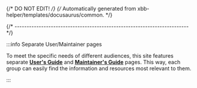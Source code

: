 {/* DO NOT EDIT! */}
{/* Automatically generated from xbb-helper/templates/docusaurus/common. */}

{/* ------------------------------------------------------------------------ */}

:::info Separate User/Maintainer pages

To meet the specific needs of different
audiences, this site features separate
**[User's Guide](/docs/user/)** and
**[Maintainer's Guide](/docs/maintainer/)**
pages. This way, each group can easily find the information and resources
most relevant to them.

:::
